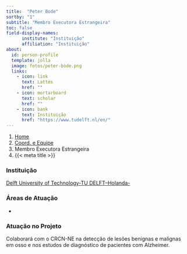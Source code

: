 ```yaml
---
title:  "Peter Bode"
sortby: "1"
subtitle: "Membro Executora Estrangeira"
toc: false
field-display-names:
      institute: "Instituição"
      affiliation: "Instituição"
about:
  id: person-profile
  template: jolla
  image: fotos/peter-bode.png
  links:
    - icon: link
      text: Lattes
      href: ""
    - icon: mortarboard
      text: scholar
      href: ""
    - icon: bank
      text: Instituição
      href: "https://www.tudelft.nl/en/"
---
```


```{=html}
<nav aria-label="breadcrumb">
  <ol class="breadcrumb">
    <li class="breadcrumb-item"><a href="../../index.html">Home</a></li>
    <li class="breadcrumb-item"><a href="../coord-equipe.html">Coord. e Equipe</a></li>
    <li class="breadcrumb-item active">Membro Executora Estrangeira</li>
    <li class="breadcrumb-item active" aria-current="page">{{< meta title >}}</li>
  </ol>
</nav>
```
:::{#person-profile}
:::

### Instituição

[Delft University of Technology-TU DELFT--Holanda-](https://www.tudelft.nl/en/)

### Áreas de Atuação

-

### Atuação no Projeto

Colaborará com o CRCN-NE na detecção de lesões benignas e malignas em osso e nos estudos de diagnóstico de pacientes com Alzheimer.
